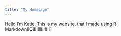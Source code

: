 ```yaml
---
title: "My Homepage"
---
```


Hello I'm Katie, This is my website, that I made using R Markdown!!Q!!!!!!!!!!!!!!1
